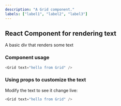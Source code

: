 ```yaml
---
description: "A Grid component."
labels: ["label1", "label2", "label3"]
---
```



## React Component for rendering text

A basic div that renders some text

### Component usage

```js
<Grid text="hello from Grid" />
```

### Using props to customize the text

Modify the text to see it change live:

```js live
<Grid text="hello from Grid" />
```
